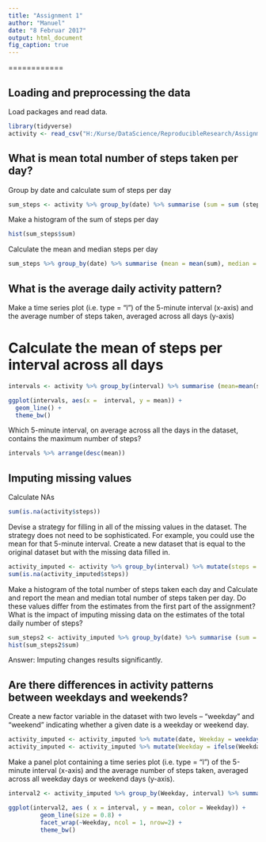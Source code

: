 ---
title: "Assignment 1"
author: "Manuel"
date: "8 Februar 2017"
output: html_document
fig_caption: true
---

============

## Loading and preprocessing the data

Load packages and read data.

```{r}

library(tidyverse)
activity <- read_csv("H:/Kurse/DataScience/ReproducibleResearch/Assignment1/activity.csv", col_types = cols(steps = col_number()))

```

## What is mean total number of steps taken per day?

Group by date and calculate sum of steps per day

```{r}
sum_steps <- activity %>% group_by(date) %>% summarise (sum = sum (steps))
```

Make a histogram of the sum of steps per day

```{r}
hist(sum_steps$sum)
```

Calculate the mean and median steps per day

```{r}
sum_steps %>% group_by(date) %>% summarise (mean = mean(sum), median = median (sum, na.rm = TRUE))
```

## What is the average daily activity pattern?

Make a time series plot (i.e. type = "l") of the 5-minute interval (x-axis) and the average number of steps taken, 
averaged across all days (y-axis)

# Calculate the mean of steps per interval across all days

```{r}
intervals <- activity %>% group_by(interval) %>% summarise (mean=mean(steps, na.rm = TRUE))

ggplot(intervals, aes(x =  interval, y = mean)) +
  geom_line() +
  theme_bw()

```

Which 5-minute interval, on average across all the days in the dataset, contains the maximum number of steps?
```{r}
intervals %>% arrange(desc(mean))
```

## Imputing missing values

Calculate NAs

```{r}
sum(is.na(activity$steps))
```

Devise a strategy for filling in all of the missing values in the dataset. The strategy does not need to be sophisticated. For example, you could use the mean for that 5-minute interval. Create a new dataset that is equal to the original dataset but with the missing data filled in.

```{r}
activity_imputed <- activity %>% group_by(interval) %>% mutate(steps = replace(steps, is.na(steps), mean(steps, na.rm=TRUE)))
sum(is.na(activity_imputed$steps))
```

Make a histogram of the total number of steps taken each day and Calculate and report the mean and median total number of steps taken per day. Do these values differ from the estimates from the first part of the assignment? What is the impact of imputing missing data on the estimates of the total daily number of steps?

```{r}
sum_steps2 <- activity_imputed %>% group_by(date) %>% summarise (sum = sum (steps))
hist(sum_steps2$sum)
```

Answer: Imputing changes results significantly.

## Are there differences in activity patterns between weekdays and weekends?

Create a new factor variable in the dataset with two levels – “weekday” and “weekend” indicating whether a given date is a weekday or weekend day.

```{r}
activity_imputed <- activity_imputed %>% mutate(date, Weekday = weekdays(date))
activity_imputed <- activity_imputed %>% mutate(Weekday = ifelse(Weekday == "Sonntag" | Weekday == "Samstag", "Weekend", "Workday"))
```

Make a panel plot containing a time series plot (i.e. type = "l") of the 5-minute interval (x-axis) and the average number of steps taken, averaged across all weekday days or weekend days (y-axis). 

```{r}
interval2 <- activity_imputed %>% group_by(Weekday, interval) %>% summarise (mean = mean (steps))

ggplot(interval2, aes ( x = interval, y = mean, color = Weekday)) +
         geom_line(size = 0.8) +
         facet_wrap(~Weekday, ncol = 1, nrow=2) +
         theme_bw()
```